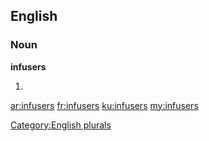 ==English==

===Noun===
'''infusers'''

# {{plural of|infuser}}

[[Category:English plurals]]

[[ar:infusers]]
[[fr:infusers]]
[[ku:infusers]]
[[my:infusers]]